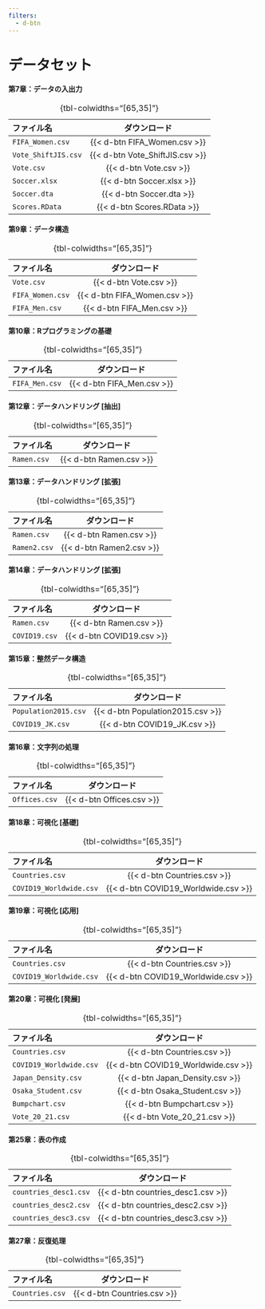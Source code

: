 ```yaml
---
filters: 
  - d-btn
---
```


# データセット {.unnumbered}

#### 第7章：データの入出力

::: {.center-table50}
|ファイル名          |ダウンロード                    |
|:-------------------|:------------------------------:|
|`FIFA_Women.csv`    |{{< d-btn FIFA_Women.csv >}}    |
|`Vote_ShiftJIS.csv` |{{< d-btn Vote_ShiftJIS.csv >}} |
|`Vote.csv`          |{{< d-btn Vote.csv >}}          |
|`Soccer.xlsx`       |{{< d-btn Soccer.xlsx >}}       |
|`Soccer.dta`        |{{< d-btn Soccer.dta >}}        |
|`Scores.RData`      |{{< d-btn Scores.RData >}}      |

: {tbl-colwidths="[65,35]"}
:::

#### 第9章：データ構造

::: {.center-table50}
|ファイル名          |ダウンロード                    |
|:-------------------|:------------------------------:|
|`Vote.csv`          |{{< d-btn Vote.csv >}}          |
|`FIFA_Women.csv`    |{{< d-btn FIFA_Women.csv >}}    |
|`FIFA_Men.csv`      |{{< d-btn FIFA_Men.csv >}}      |

: {tbl-colwidths="[65,35]"}
:::

#### 第10章：Rプログラミングの基礎

::: {.center-table50}
|ファイル名          |ダウンロード                    |
|:-------------------|:------------------------------:|
|`FIFA_Men.csv`      |{{< d-btn FIFA_Men.csv >}}      |

: {tbl-colwidths="[65,35]"}
:::

#### 第12章：データハンドリング [抽出]

::: {.center-table50}
|ファイル名          |ダウンロード                    |
|:-------------------|:------------------------------:|
|`Ramen.csv`         |{{< d-btn Ramen.csv >}}         |

: {tbl-colwidths="[65,35]"}
:::

#### 第13章：データハンドリング [拡張]

::: {.center-table50}
|ファイル名          |ダウンロード                    |
|:-------------------|:------------------------------:|
|`Ramen.csv`         |{{< d-btn Ramen.csv >}}         |
|`Ramen2.csv`        |{{< d-btn Ramen2.csv >}}        |

: {tbl-colwidths="[65,35]"}
:::

#### 第14章：データハンドリング [拡張]

::: {.center-table50}
|ファイル名          |ダウンロード                    |
|:-------------------|:------------------------------:|
|`Ramen.csv`         |{{< d-btn Ramen.csv >}}         |
|`COVID19.csv`       |{{< d-btn COVID19.csv >}}       |

: {tbl-colwidths="[65,35]"}
:::

#### 第15章：整然データ構造

::: {.center-table50}
|ファイル名           |ダウンロード                     |
|:--------------------|:-------------------------------:|
|`Population2015.csv` |{{< d-btn Population2015.csv >}} |
|`COVID19_JK.csv`     |{{< d-btn COVID19_JK.csv >}}     |

: {tbl-colwidths="[65,35]"}
:::

#### 第16章：文字列の処理

::: {.center-table50}
|ファイル名     |ダウンロード               |
|:------------|:-----------------------:|
|`Offices.csv`|{{< d-btn Offices.csv >}}|

: {tbl-colwidths="[65,35]"}
:::

#### 第18章：可視化 [基礎]

::: {.center-table50}
|ファイル名              |ダウンロード                        |
|:-----------------------|:----------------------------------:|
|`Countries.csv`         |{{< d-btn Countries.csv >}}         |
|`COVID19_Worldwide.csv` |{{< d-btn COVID19_Worldwide.csv >}} |

: {tbl-colwidths="[65,35]"}
:::

#### 第19章：可視化 [応用]

::: {.center-table50}
|ファイル名              |ダウンロード                        |
|:-----------------------|:----------------------------------:|
|`Countries.csv`         |{{< d-btn Countries.csv >}}         |
|`COVID19_Worldwide.csv` |{{< d-btn COVID19_Worldwide.csv >}} |

: {tbl-colwidths="[65,35]"}
:::

#### 第20章：可視化 [発展]

::: {.center-table50}
|ファイル名              |ダウンロード                        |
|:-----------------------|:----------------------------------:|
|`Countries.csv`         |{{< d-btn Countries.csv >}}         |
|`COVID19_Worldwide.csv` |{{< d-btn COVID19_Worldwide.csv >}} |
|`Japan_Density.csv`     |{{< d-btn Japan_Density.csv >}}     |
|`Osaka_Student.csv`     |{{< d-btn Osaka_Student.csv >}}     |
|`Bumpchart.csv`         |{{< d-btn Bumpchart.csv >}}         |
|`Vote_20_21.csv`        |{{< d-btn Vote_20_21.csv >}}        |

: {tbl-colwidths="[65,35]"}
:::

#### 第25章：表の作成

::: {.center-table50}
|ファイル名              |ダウンロード                        |
|:-----------------------|:----------------------------------:|
|`countries_desc1.csv`   |{{< d-btn countries_desc1.csv >}}   |
|`countries_desc2.csv`   |{{< d-btn countries_desc2.csv >}}   |
|`countries_desc3.csv`   |{{< d-btn countries_desc3.csv >}}   |

: {tbl-colwidths="[65,35]"}
:::

#### 第27章：反復処理

::: {.center-table50}
|ファイル名              |ダウンロード                        |
|:-----------------------|:----------------------------------:|
|`Countries.csv`         |{{< d-btn Countries.csv >}}         |

: {tbl-colwidths="[65,35]"}
:::